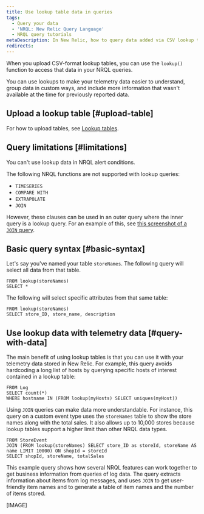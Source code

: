 ```yaml
---
title: Use lookup table data in queries
tags:
  - Query your data
  - 'NRQL: New Relic Query Language'
  - NRQL query tutorials
metaDescription: In New Relic, how to query data added via CSV lookup tables.
redirects:
---
```


When you upload CSV-format lookup tables, you can use the `lookup()` function to access that data in your NRQL queries. 

You can use lookups to make your telemetry data easier to understand, group data in custom ways, and include more information that wasn't available at the time for previously reported data. 

## Upload a lookup table [#upload-table]

For how to upload tables, see [Lookup tables](/docs/logs/ui-data/lookup-tables-ui). 

## Query limitations [#limitations]

You can't use lookup data in NRQL alert conditions. 

The following NRQL functions are not supported with lookup queries: 

* `TIMESERIES`
* `COMPARE WITH`
* `EXTRAPOLATE`
* `JOIN` 

However, these clauses can be used in an outer query where the inner query is a lookup query. For an example of this, see [this screenshot of a `JOIN` query](...??).

## Basic query syntax [#basic-syntax]

Let's say you've named your table `storeNames`. The following query will select all data from that table.

```
FROM lookup(storeNames) 
SELECT *
```

The following will select specific attributes from that same table: 

```
FROM lookup(storeNames) 
SELECT store_ID, store_name, description
```

## Use lookup data with telemetry data [#query-with-data]

The main benefit of using lookup tables is that you can use it with your telemetry data stored in New Relic. For example, this query avoids hardcoding a long list of hosts by querying specific hosts of interest contained in a lookup table: 

```
FROM Log 
SELECT count(*)
WHERE hostname IN (FROM lookup(myHosts) SELECT uniques(myHost))
```

Using `JOIN` queries can make data more understandable. For instance, this query on a custom event type uses the `storeNames` table to show the store names along with the total sales. It also allows up to 10,000 stores because lookup tables support a higher limit than other NRQL data types.

```
FROM StoreEvent 
JOIN (FROM lookup(storeNames) SELECT store_ID as storeId, storeName AS name LIMIT 10000) ON shopId = storeId 
SELECT shopId, storeName, totalSales
```

This example query shows how several NRQL features can work together to get business information from queries of log data. The query extracts information about items from log messages, and uses `JOIN` to get user-friendly item names and to generate a table of item names and the number of items stored.

[IMAGE]